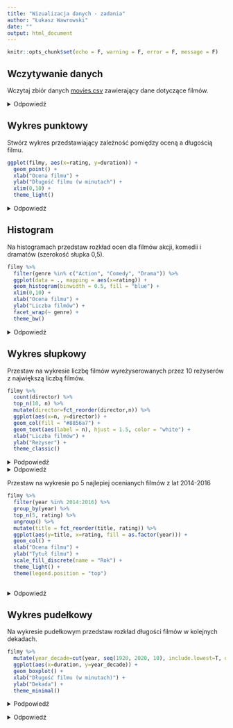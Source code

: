 ```yaml
---
title: "Wizualizacja danych - zadania"
author: "Łukasz Wawrowski"
date: ""
output: html_document
---
```


```r
knitr::opts_chunk$set(echo = F, warning = F, error = F, message = F)
```

## Wczytywanie danych

Wczytaj zbiór danych [movies.csv](http://wawrowski.edu.pl/data/movies.csv) zawierający dane dotyczące filmów.

<details><summary>Odpowiedź</summary>
<p>

```r
library(tidyverse)

filmy <- read_csv("http://wawrowski.edu.pl/data/movies.csv")
```

</p>
</details>

## Wykres punktowy

Stwórz wykres przedstawiający zależność pomiędzy oceną a długością filmu.

```r
ggplot(filmy, aes(x=rating, y=duration)) + 
  geom_point() +
  xlab("Ocena filmu") +
  ylab("Długość filmu (w minutach") +
  xlim(0,10) +
  theme_light()
```
<details><summary>Odpowiedź</summary>
<p>

```r
ggplot(filmy, aes(x=rating, y=duration)) + 
  geom_point() +
  xlab("Ocena filmu") +
  ylab("Długość filmu (w minutach") +
  xlim(0,10) +
  theme_light()
```

</p>
</details>

## Histogram

Na histogramach przedstaw rozkład ocen dla filmów akcji, komedii i dramatów (szerokość słupka 0,5).

```r
filmy %>% 
  filter(genre %in% c("Action", "Comedy", "Drama")) %>% 
  ggplot(data = ., mapping = aes(x=rating)) + 
  geom_histogram(binwidth = 0.5, fill = "blue") +
  xlim(0,10) +
  xlab("Ocena filmu") +
  ylab("Liczba filmów") +
  facet_wrap(~ genre) +
  theme_bw()
```

<details><summary>Odpowiedź</summary>
<p>

Wersja 1

```r
filmy %>% 
  filter(genre %in% c("Action", "Comedy", "Drama")) %>% 
  ggplot(data = ., mapping = aes(x=rating)) + 
  geom_histogram(binwidth = 0.5, fill = "blue") +
  xlim(0,10) +
  xlab("Ocena filmu") +
  ylab("Liczba filmów") +
  facet_wrap(~ genre) +
  theme_bw()
```

Wersja 2

```r
wybrane_filmy <- filmy %>% 
  filter(genre %in% c("Action", "Comedy", "Drama"))
  
ggplot(data = wybrane_filmy, mapping = aes(x=rating)) + 
  geom_histogram(binwidth = 0.5, fill = "blue") +
  xlim(0,10) +
  xlab("Ocena filmu") +
  ylab("Liczba filmów") +
  facet_wrap(~ genre) +
  theme_bw()
```

</p>
</details>

## Wykres słupkowy

Przestaw na wykresie liczbę filmów wyreżyserowanych przez 10 reżyserów z największą liczbą filmów.

```r
filmy %>% 
  count(director) %>% 
  top_n(10, n) %>% 
  mutate(director=fct_reorder(director,n)) %>% 
  ggplot(aes(x=n, y=director)) +
  geom_col(fill = "#8856a7") +
  geom_text(aes(label = n), hjust = 1.5, color = "white") +
  xlab("Liczba filmów") +
  ylab("Reżyser") +
  theme_classic()
```

<details><summary>Podpowiedź</summary>
<p>

Do uporządkowania słupków w kolejności malejącej użyj funkcji `fct_reorder` w połączeniu z funkcją `mutate`.

Dodanie etykiet możliwe jest z wykorzystaniem funkcji `geom_text`.

</p>
</details>

<details><summary>Odpowiedź</summary>
<p>

```r
filmy %>% 
  count(director) %>% 
  top_n(10, n) %>% 
  mutate(director=fct_reorder(director,n)) %>% 
  ggplot(aes(x=n, y=director)) +
  geom_col(fill = "#8856a7") +
  geom_text(aes(label = n), hjust = 1.5, color = "white") +
  xlab("Liczba filmów") +
  ylab("Reżyser") +
  theme_classic()
```

</p>
</details>

Przestaw na wykresie po 5 najlepiej ocenianych filmów z lat 2014-2016

```r
filmy %>% 
  filter(year %in% 2014:2016) %>% 
  group_by(year) %>% 
  top_n(5, rating) %>%
  ungroup() %>% 
  mutate(title = fct_reorder(title, rating)) %>% 
  ggplot(aes(y=title, x=rating, fill = as.factor(year))) +
  geom_col() +
  xlab("Ocena filmu") +
  ylab("Tytuł filmu") +
  scale_fill_discrete(name = "Rok") +
  theme_light() +
  theme(legend.position = "top")
  
```

<details><summary>Odpowiedź</summary>
<p>

```r
filmy %>% 
  filter(year %in% 2014:2016) %>% 
  group_by(year) %>% 
  top_n(5, rating) %>%
  ungroup() %>% 
  mutate(title = fct_reorder(title, rating)) %>% 
  ggplot(aes(y=title, x=rating, fill = as.factor(year))) +
  geom_col() +
  xlab("Ocena filmu") +
  ylab("Tytuł filmu") +
  scale_fill_discrete(name = "Rok") +
  theme_light() +
  theme(legend.position = "top")
```

</p>
</details>

## Wykres pudełkowy

Na wykresie pudełkowym przedstaw rozkład długości filmów w kolejnych dekadach. 

```r
filmy %>% 
  mutate(year_decade=cut(year, seq(1920, 2020, 10), include.lowest=T, dig.lab=4)) %>% 
  ggplot(aes(x=duration, y=year_decade)) +
  geom_boxplot() +
  xlab("Długość filmu (w minutach)") +
  ylab("Dekada") +
  theme_minimal()
```

<details><summary>Podpowiedź</summary>
<p>

Do podziału lat na dekady można zastosować funkcję `cut` z funkcją `seq`.

</p>
</details>


</p>
</details>

<details><summary>Odpowiedź</summary>
<p>

```r
filmy %>% 
  mutate(year_decade=cut(year, seq(1920, 2020, 10), include.lowest=T, dig.lab=4)) %>% 
  ggplot(aes(x=duration, y=year_decade)) +
  geom_boxplot() +
  xlab("Długość filmu (w minutach)") +
  ylab("Dekada") +
  theme_minimal()
```

</p>
</details>

